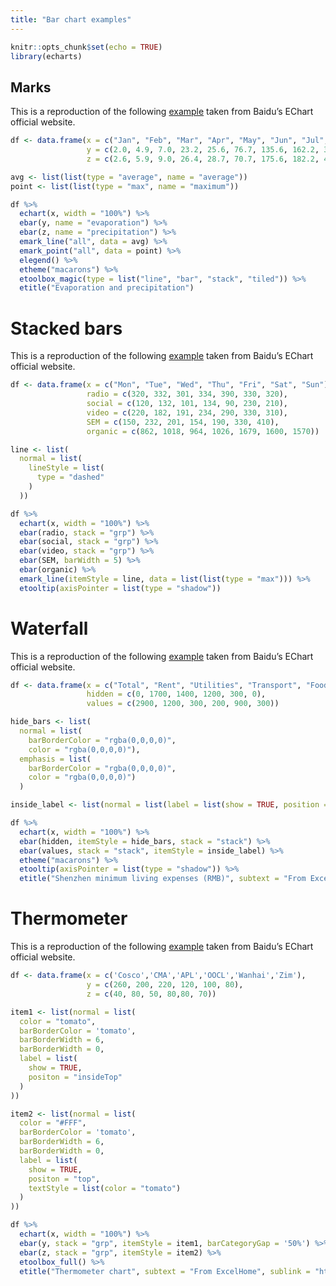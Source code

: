 ```yaml
---
title: "Bar chart examples"
---
```


```r
knitr::opts_chunk$set(echo = TRUE)
library(echarts)
```

## Marks

This is a reproduction of the following [example](http://echarts.baidu.com/echarts2/doc/example/bar1.html#-en) taken from Baidu's EChart official website.

```r
df <- data.frame(x = c("Jan", "Feb", "Mar", "Apr", "May", "Jun", "Jul", "Aug", "Sep", "Oct", "Nov", "Dec"),
                 y = c(2.0, 4.9, 7.0, 23.2, 25.6, 76.7, 135.6, 162.2, 32.6, 20.0, 6.4, 3.3),
                 z = c(2.6, 5.9, 9.0, 26.4, 28.7, 70.7, 175.6, 182.2, 48.7, 18.8, 6.0, 2.3))

avg <- list(list(type = "average", name = "average"))
point <- list(list(type = "max", name = "maximum"))

df %>% 
  echart(x, width = "100%") %>% 
  ebar(y, name = "evaporation") %>% 
  ebar(z, name = "precipitation") %>% 
  emark_line("all", data = avg) %>% 
  emark_point("all", data = point) %>% 
  elegend() %>% 
  etheme("macarons") %>% 
  etoolbox_magic(type = list("line", "bar", "stack", "tiled")) %>% 
  etitle("Evaporation and precipitation")
```

# Stacked bars

This is a reproduction of the following [example](http://echarts.baidu.com/echarts2/doc/example/bar2.html#-en) taken from Baidu's EChart official website.

```r
df <- data.frame(x = c("Mon", "Tue", "Wed", "Thu", "Fri", "Sat", "Sun"),
                 radio = c(320, 332, 301, 334, 390, 330, 320),
                 social = c(120, 132, 101, 134, 90, 230, 210),
                 video = c(220, 182, 191, 234, 290, 330, 310),
                 SEM = c(150, 232, 201, 154, 190, 330, 410),
                 organic = c(862, 1018, 964, 1026, 1679, 1600, 1570)) 

line <- list(
  normal = list(
    lineStyle = list(
      type = "dashed"
    )
  ))

df %>% 
  echart(x, width = "100%") %>% 
  ebar(radio, stack = "grp") %>% 
  ebar(social, stack = "grp") %>% 
  ebar(video, stack = "grp") %>% 
  ebar(SEM, barWidth = 5) %>% 
  ebar(organic) %>% 
  emark_line(itemStyle = line, data = list(list(type = "max"))) %>% 
  etooltip(axisPointer = list(type = "shadow"))
```

# Waterfall

This is a reproduction of the following [example](http://echarts.baidu.com/echarts2/doc/example/bar7.html#-en) taken from Baidu's EChart official website.

```r
df <- data.frame(x = c("Total", "Rent", "Utilities", "Transport", "Food costs", "Misc"),
                 hidden = c(0, 1700, 1400, 1200, 300, 0),
                 values = c(2900, 1200, 300, 200, 900, 300))

hide_bars <- list(
  normal = list(
    barBorderColor = "rgba(0,0,0,0)",
    color = "rgba(0,0,0,0)"),
  emphasis = list(
    barBorderColor = "rgba(0,0,0,0)",
    color = "rgba(0,0,0,0)")
  )

inside_label <- list(normal = list(label = list(show = TRUE, position = "inside")))

df %>% 
  echart(x, width = "100%") %>% 
  ebar(hidden, itemStyle = hide_bars, stack = "stack") %>% 
  ebar(values, stack = "stack", itemStyle = inside_label) %>% 
  etheme("macarons") %>% 
  etooltip(axisPointer = list(type = "shadow")) %>% 
  etitle("Shenzhen minimum living expenses (RMB)", subtext = "From ExcelHome", sublink = "http://e.weibo.com/1341556070/AjQH99che")
```

# Thermometer

This is a reproduction of the following [example](http://echarts.baidu.com/echarts2/doc/example/bar10.html#-en) taken from Baidu's EChart official website.

```r
df <- data.frame(x = c('Cosco','CMA','APL','OOCL','Wanhai','Zim'),
                 y = c(260, 200, 220, 120, 100, 80),
                 z = c(40, 80, 50, 80,80, 70))

item1 <- list(normal = list(
  color = "tomato",
  barBorderColor = 'tomato',
  barBorderWidth = 6,
  barBorderWidth = 0,
  label = list(
    show = TRUE,
    positon = "insideTop"
  )
))

item2 <- list(normal = list(
  color = "#FFF",
  barBorderColor = 'tomato',
  barBorderWidth = 6,
  barBorderWidth = 0,
  label = list(
    show = TRUE,
    positon = "top",
    textStyle = list(color = "tomato")
  )
))

df %>% 
  echart(x, width = "100%") %>% 
  ebar(y, stack = "grp", itemStyle = item1, barCategoryGap = '50%') %>% 
  ebar(z, stack = "grp", itemStyle = item2) %>% 
  etoolbox_full() %>% 
  etitle("Thermometer chart", subtext = "From ExcelHome", sublink = "http://e.weibo.com/1341556070/AizJXrAEa")
```